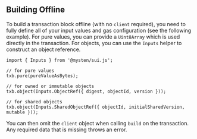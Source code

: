 ## Building Offline

To build a transaction block offline (with no `client` required),
you need to fully define all of your input values and gas configuration (see the following
example). For pure values, you can provide a `Uint8Array` which is used directly in the
transaction. For objects, you can use the `Inputs` helper to construct an object reference.

```tsx
import { Inputs } from '@mysten/sui.js';

// for pure values
txb.pure(pureValueAsBytes);

// for owned or immutable objects
txb.object(Inputs.ObjectRef({ digest, objectId, version }));

// for shared objects
txb.object(Inputs.SharedObjectRef({ objectId, initialSharedVersion, mutable }));
```

You can then omit the `client` object when calling `build` on the transaction. Any
required data that is missing throws an error.
